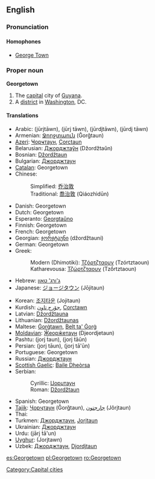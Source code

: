 {{wikipedia}}
{{see|George Town}}
==English==

===Pronunciation===

====Homophones====
* [[George Town]]

===Proper noun===
'''Georgetown'''

# The [[capital]] city of [[Guyana]].
# A [[district]] in [[Washington]], DC.

====Translations====
{{trans-top|capital of Guyana}}
* Arabic: {{Arab|[[جورجتاون]]}} (jūrjtāwn), {{Arab|[[جورج تاون]]}} (jūrj tāwn), {{Arab|[[جوردجتاون]]}} (jūrdjtāwn), {{Arab|[[جوردج تاون]]}} (jūrdj tāwn)
* Armenian: [[Ջորջտաուն]] (Ǧorǧtaun)
* [[Azeri]]: [[Ҹорҹтаун]], [[Corctaun]]
* Belarusian: [[Джорджтаўн]] (Džordžtaŭn)
* Bosnian: [[Džordžtaun#Bosnian|Džordžtaun]] {{m}}
* Bulgarian: [[Джорджтаун]]
* [[Catalan]]: Georgetown
* Chinese:
*: Simplified: [[乔治敦]]
*: Traditional: [[喬治敦]] (Qiáozhìdūn)
* Danish: Georgetown
* Dutch: Georgetown
* Esperanto: [[Georgtaŭno]]
* Finnish: Georgetown
* French: Georgetown
* Georgian: [[ჯორჯტაუნი]] (džordžtauni)
* German: Georgetown
* Greek:
*: Modern (Dhimotiki): [[Τζόρτζταουν]] (Tzórtztaoun)
*: Katharevousa: [[Τζώρτζταουν]] (Tzṓrtztaoun)
* Hebrew: [[ג'ורג' טאון]]
* Japanese: [[ジョージタウン]] (Jōjitaun)
{{trans-mid}}
* Korean: [[조지타운]] (Jojitaun)
* Kurdish: [[جۆرج تاون]], [[Corctawn]]
* Latvian: [[Džordžtauna]]
* Lithuanian: [[Džordžtaunas]]
* Maltese: [[Ġorġtawn]], [[Belt ta' Ġorġ]]
* [[Moldavian]]: [[Ӂеорӂетаун]] (Djeordjetaun)
* Pashtu: {{PAchar|[[جورج ټون]]}} (jorj ṫaun), {{PAchar|[[جورج ټاون]]}} (jorj ṫāūn)
* Persian: {{fa-Arab|[[جورج تاون]]}} (jorj tāun), {{fa-Arab|[[جورج تائون]]}} (jorj tā'ūn)
* Portuguese: Georgetown
* Russian: [[Джорджтаун]]
* [[Scottish Gaelic]]: [[Baile Dheòrsa]]
* Serbian:
*: Cyrillic: [[Џорџтаун#Serbian|Џорџтаун]] {{m}}
*: Roman: [[Džordžtaun#Serbian|Džordžtaun]] {{m}}
* Spanish: Georgetown
* [[Tajik]]: [[Ҷорҷтаун]] (Ǧorǧtaun), [[جارجتون]] (Jôrjtaun)
* Thai: {{Thai|[[จอร์จทาวน์]]}}
* Turkmen: [[Джорджтаун]], [[Jorjtaun]]
* Ukrainian: [[Джорджтаун]]
* Urdu: {{ur-Arab|[[جارج ٹاؤن]]}} (jārj ṫā'un)
* [[Uyghur]]: {{ug-Arab|[[جورجتاۋن]]}} (Jorjtawn)
* Uzbek: [[Джорджтаун]], [[Djordjtaun]]
{{trans-bottom}}

{{trans-top|district of Washington, DC}}
{{trans-mid}}
{{trans-bottom}}

[[Category:Capital cities]]

[[es:Georgetown]]
[[pl:Georgetown]]
[[ro:Georgetown]]